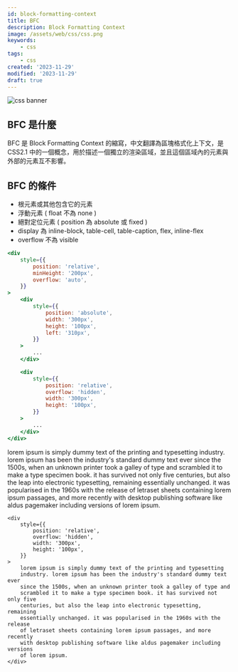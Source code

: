 ```yaml
---
id: block-formatting-context
title: BFC
description: Block Formatting Context
image: /assets/web/css/css.png
keywords:
    - css
tags:
    - css
created: '2023-11-29'
modified: '2023-11-29'
draft: true
---
```



<Image src="/assets/web/css/css.png" alt="css banner" />

## BFC 是什麼

BFC 是 Block Formatting Context 的縮寫，中文翻譯為區塊格式化上下文，是 CSS2.1 中的一個概念，用於描述一個獨立的渲染區域，並且這個區域內的元素與外部的元素互不影響。

## BFC 的條件

-   根元素或其他包含它的元素
-   浮動元素 ( float 不為 none )
-   絕對定位元素 ( position 為 absolute 或 fixed )
-   display 為 inline-block, table-cell, table-caption, flex, inline-flex
-   overflow 不為 visible

```jsx showLineNumbers
<div
    style={{
        position: 'relative',
        minHeight: '200px',
        overflow: 'auto',
    }}
>
    <div
        style={{
            position: 'absolute',
            width: '300px',
            height: '100px',
            left: '310px',
        }}
    >
        ...
    </div>

    <div
        style={{
            position: 'relative',
            overflow: 'hidden',
            width: '300px',
            height: '100px',
        }}
    >
        ...
    </div>
</div>
```

<div
    style={{
        position: 'relative',
        minHeight: '200px',
        overflow: 'auto',
    }}
>
    <div
        style={{
            position: 'absolute',
            width: '300px',
            height: '100px',
            left: '310px',
        }}
    >
        lorem ipsum is simply dummy text of the printing and typesetting
        industry. lorem ipsum has been the industry's standard dummy text ever
        since the 1500s, when an unknown printer took a galley of type and
        scrambled it to make a type specimen book. it has survived not only five
        centuries, but also the leap into electronic typesetting, remaining
        essentially unchanged. it was popularised in the 1960s with the release
        of letraset sheets containing lorem ipsum passages, and more recently
        with desktop publishing software like aldus pagemaker including versions
        of lorem ipsum.
    </div>

    <div
        style={{
            position: 'relative',
            overflow: 'hidden',
            width: '300px',
            height: '100px',
        }}
    >
        lorem ipsum is simply dummy text of the printing and typesetting
        industry. lorem ipsum has been the industry's standard dummy text ever
        since the 1500s, when an unknown printer took a galley of type and
        scrambled it to make a type specimen book. it has survived not only five
        centuries, but also the leap into electronic typesetting, remaining
        essentially unchanged. it was popularised in the 1960s with the release
        of letraset sheets containing lorem ipsum passages, and more recently
        with desktop publishing software like aldus pagemaker including versions
        of lorem ipsum.
    </div>

</div>
